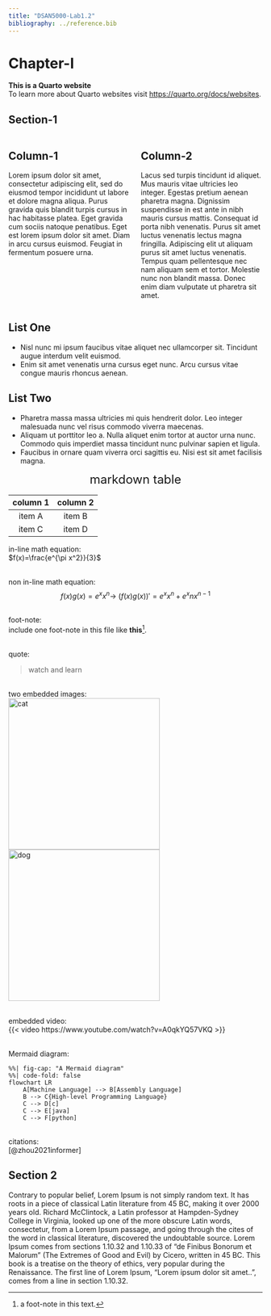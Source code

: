 ```yaml
---
title: "DSAN5000-Lab1.2"
bibliography: ../reference.bib
---
```


# Chapter-I

__This is a Quarto website__<br>
To learn more about Quarto websites visit <https://quarto.org/docs/websites>.

## Section-1

:::: {.columns}
::: {.column width="50%"}
## Column-1
Lorem ipsum dolor sit amet, consectetur adipiscing elit, sed do eiusmod tempor incididunt ut labore et dolore magna aliqua. Purus gravida quis blandit turpis cursus in hac habitasse platea. Eget gravida cum sociis natoque penatibus. Eget est lorem ipsum dolor sit amet. Diam in arcu cursus euismod. Feugiat in fermentum posuere urna.  
:::

::: {.column width="50%"}
## Column-2
Lacus sed turpis tincidunt id aliquet. Mus mauris vitae ultricies leo integer. Egestas pretium aenean pharetra magna. Dignissim suspendisse in est ante in nibh mauris cursus mattis. Consequat id porta nibh venenatis. Purus sit amet luctus venenatis lectus magna fringilla. Adipiscing elit ut aliquam purus sit amet luctus venenatis. Tempus quam pellentesque nec nam aliquam sem et tortor. Molestie nunc non blandit massa. Donec enim diam vulputate ut pharetra sit amet.
:::
::::

::: {layout-ncol="2"}
## List One
- Nisl nunc mi ipsum faucibus vitae aliquet nec ullamcorper sit. Tincidunt augue interdum velit euismod. 
- Enim sit amet venenatis urna cursus eget nunc. Arcu cursus vitae congue mauris rhoncus aenean. 

## List Two
- Pharetra massa massa ultricies mi quis hendrerit dolor. Leo integer malesuada nunc vel risus commodo viverra maecenas. 
- Aliquam ut porttitor leo a. Nulla aliquet enim tortor at auctor urna nunc. Commodo quis imperdiet massa tincidunt nunc pulvinar sapien et ligula. 
- Faucibus in ornare quam viverra orci sagittis eu. Nisi est sit amet facilisis magna.
:::

<center><font size=5>markdown table</font></center>

| column 1 | column 2|
| :------: | :-----: |
| item A   | item B  |
| item C   | item D  |


in-line math equation:  
$f(x)=\frac{e^{\pi x^2}}{3}$

<br>non in-line math equation:  
$$f(x)g(x) = e^x x^n \rightarrow \ (f(x)g(x))' = e^x x^n + e^x nx^{n-1}$$

<br>foot-note:  
include one foot-note in this file like __this__[^1].  

[^1]: a foot-note in this text.

<br>quote:  

> watch and learn

<br>two embedded images:  
![cat](images/puff.jpg){width="300"}
![dog](images/luna.png){width="300"}

<br>embedded video:  
{{< video https://www.youtube.com/watch?v=A0qkYQ57VKQ >}}

<br>Mermaid diagram:  
```mermaid
%%| fig-cap: "A Mermaid diagram"
%%| code-fold: false
flowchart LR
    A[Machine Language] --> B[Assembly Language]
    B --> C{High-level Programming Language}
    C --> D[c]
    C --> E[java]
    C --> F[python]
```

<br>citations:  
[@zhou2021informer]

## Section 2
Contrary to popular belief, Lorem Ipsum is not simply random text. It has roots in a piece of classical Latin literature from 45 BC, making it over 2000 years old. Richard McClintock, a Latin professor at Hampden-Sydney College in Virginia, looked up one of the more obscure Latin words, consectetur, from a Lorem Ipsum passage, and going through the cites of the word in classical literature, discovered the undoubtable source. Lorem Ipsum comes from sections 1.10.32 and 1.10.33 of "de Finibus Bonorum et Malorum" (The Extremes of Good and Evil) by Cicero, written in 45 BC. This book is a treatise on the theory of ethics, very popular during the Renaissance. The first line of Lorem Ipsum, "Lorem ipsum dolor sit amet..", comes from a line in section 1.10.32.



